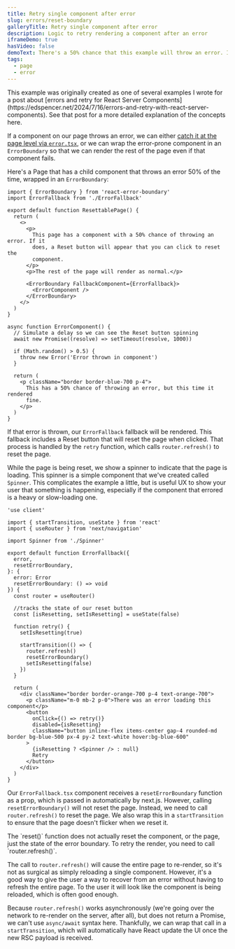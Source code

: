 ```yaml
---
title: Retry single component after error
slug: errors/reset-boundary
galleryTitle: Retry single component after error
description: Logic to retry rendering a component after an error
iframeDemo: true
hasVideo: false
demoText: There's a 50% chance that this example will throw an error. If it does, a Reset button will appear that you can click to reset the page. Otherwise, hit the refresh button above the iframe to try it again.
tags:
  - page
  - error
---
```


<Callout type="note">
  This example was originally created as one of several examples I wrote for a
  post about [errors and retry for React Server
  Components](https://edspencer.net/2024/7/16/errors-and-retry-with-react-server-components).
  See that post for a more detailed explanation of the concepts here.
</Callout>

If a component on our page throws an error, we can either [catch it at the page level via `error.tsx`](/errors/reset), or we can wrap the error-prone component in an `ErrorBoundary` so that we can render the rest of the page even if that component fails.

Here's a Page that has a child component that throws an error 50% of the time, wrapped in an `ErrorBoundary`:

```page.tsx
import { ErrorBoundary } from 'react-error-boundary'
import ErrorFallback from './ErrorFallback'

export default function ResettablePage() {
  return (
    <>
      <p>
        This page has a component with a 50% chance of throwing an error. If it
        does, a Reset button will appear that you can click to reset the
        component.
      </p>
      <p>The rest of the page will render as normal.</p>

      <ErrorBoundary FallbackComponent={ErrorFallback}>
        <ErrorComponent />
      </ErrorBoundary>
    </>
  )
}

async function ErrorComponent() {
  // Simulate a delay so we can see the Reset button spinning
  await new Promise((resolve) => setTimeout(resolve, 1000))

  if (Math.random() > 0.5) {
    throw new Error('Error thrown in component')
  }

  return (
    <p className="border border-blue-700 p-4">
      This has a 50% chance of throwing an error, but this time it rendered
      fine.
    </p>
  )
}

```

If that error is thrown, our `ErrorFallback` fallback will be rendered. This fallback includes a Reset button that will reset the page when clicked. That process is handled by the `retry` function, which calls `router.refresh()` to reset the page.

While the page is being reset, we show a spinner to indicate that the page is loading. This spinner is a simple component that we've created called `Spinner`. This complicates the example a little, but is useful UX to show your user that something is happening, especially if the component that errored is a heavy or slow-loading one.

```error.tsx
'use client'

import { startTransition, useState } from 'react'
import { useRouter } from 'next/navigation'

import Spinner from './Spinner'

export default function ErrorFallback({
  error,
  resetErrorBoundary,
}: {
  error: Error
  resetErrorBoundary: () => void
}) {
  const router = useRouter()

  //tracks the state of our reset button
  const [isResetting, setIsResetting] = useState(false)

  function retry() {
    setIsResetting(true)

    startTransition(() => {
      router.refresh()
      resetErrorBoundary()
      setIsResetting(false)
    })
  }

  return (
    <div className="border border-orange-700 p-4 text-orange-700">
      <p className="m-0 mb-2 p-0">There was an error loading this component</p>
      <button
        onClick={() => retry()}
        disabled={isResetting}
        className="button inline-flex items-center gap-4 rounded-md border bg-blue-500 px-4 py-2 text-white hover:bg-blue-600"
      >
        {isResetting ? <Spinner /> : null}
        Retry
      </button>
    </div>
  )
}
```

Our `ErrorFallback.tsx` component receives a `resetErrorBoundary` function as a prop, which is passed in automatically by next.js. However, calling `resetErrorBoundary()` will not reset the page. Instead, we need to call `router.refresh()` to reset the page. We also wrap this in a `startTransition` to ensure that the page doesn't flicker when we reset it.

<Callout type="warning">
  The `reset()` function does not actually reset the component, or the page,
  just the state of the error boundary. To retry the render, you need to call
  `router.refresh()`.
</Callout>

The call to `router.refresh()` will cause the entire page to re-render, so it's not as surgical as simply reloading a single component. However, it's a good way to give the user a way to recover from an error without having to refresh the entire page. To the user it will look like the component is being reloaded, which is often good enough.

Because `router.refresh()` works asynchronously (we're going over the network to re-render on the server, after all), but does not return a Promise, we can't use `async/await` syntax here. Thankfully, we can wrap that call in a `startTransition`, which will automatically have React update the UI once the new RSC payload is received.
